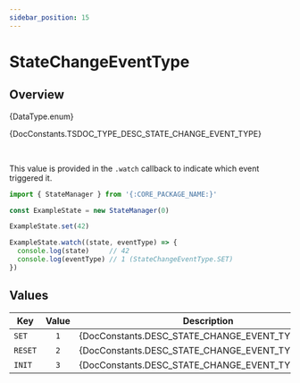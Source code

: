```yaml
---
sidebar_position: 15
---
```



# StateChangeEventType

## Overview

<TypeDisplay>{DataType.enum}</TypeDisplay>

<MarkdownWrapper>{DocConstants.TSDOC_TYPE_DESC_STATE_CHANGE_EVENT_TYPE}</MarkdownWrapper>

<br/>

This value is provided in the `.watch` callback to indicate which event triggered it.

```js
import { StateManager } from '{:CORE_PACKAGE_NAME:}'

const ExampleState = new StateManager(0)

ExampleState.set(42)

ExampleState.watch((state, eventType) => {
  console.log(state)     // 42
  console.log(eventType) // 1 (StateChangeEventType.SET)
})
```

## Values

| Key     | Value | Description                                              |
| ------- | :---: | -------------------------------------------------------- |
| `SET`   |  `1`  | {DocConstants.DESC_STATE_CHANGE_EVENT_TYPE_SET} |
| `RESET` |  `2`  | {DocConstants.DESC_STATE_CHANGE_EVENT_TYPE_RESET}     |
| `INIT`  |  `3`  | {DocConstants.DESC_STATE_CHANGE_EVENT_TYPE_INIT}      |
